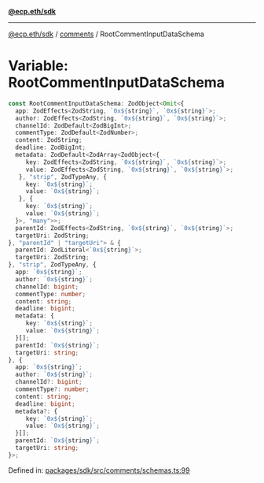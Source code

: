 [**@ecp.eth/sdk**](../../index.mdx)

***

[@ecp.eth/sdk](/sdk-reference/index.mdx) / [comments](/sdk-reference/comments/index.mdx) / RootCommentInputDataSchema

# Variable: RootCommentInputDataSchema

```ts
const RootCommentInputDataSchema: ZodObject<Omit<{
  app: ZodEffects<ZodString, `0x${string}`, `0x${string}`>;
  author: ZodEffects<ZodString, `0x${string}`, `0x${string}`>;
  channelId: ZodDefault<ZodBigInt>;
  commentType: ZodDefault<ZodNumber>;
  content: ZodString;
  deadline: ZodBigInt;
  metadata: ZodDefault<ZodArray<ZodObject<{
     key: ZodEffects<ZodString, `0x${string}`, `0x${string}`>;
     value: ZodEffects<ZodString, `0x${string}`, `0x${string}`>;
   }, "strip", ZodTypeAny, {
     key: `0x${string}`;
     value: `0x${string}`;
   }, {
     key: `0x${string}`;
     value: `0x${string}`;
  }>, "many">>;
  parentId: ZodEffects<ZodString, `0x${string}`, `0x${string}`>;
  targetUri: ZodString;
}, "parentId" | "targetUri"> & {
  parentId: ZodLiteral<`0x${string}`>;
  targetUri: ZodString;
}, "strip", ZodTypeAny, {
  app: `0x${string}`;
  author: `0x${string}`;
  channelId: bigint;
  commentType: number;
  content: string;
  deadline: bigint;
  metadata: {
     key: `0x${string}`;
     value: `0x${string}`;
  }[];
  parentId: `0x${string}`;
  targetUri: string;
}, {
  app: `0x${string}`;
  author: `0x${string}`;
  channelId?: bigint;
  commentType?: number;
  content: string;
  deadline: bigint;
  metadata?: {
     key: `0x${string}`;
     value: `0x${string}`;
  }[];
  parentId: `0x${string}`;
  targetUri: string;
}>;
```

Defined in: [packages/sdk/src/comments/schemas.ts:99](https://github.com/ecp-eth/comments-monorepo/blob/main/packages/sdk/src/comments/schemas.ts#L99)
